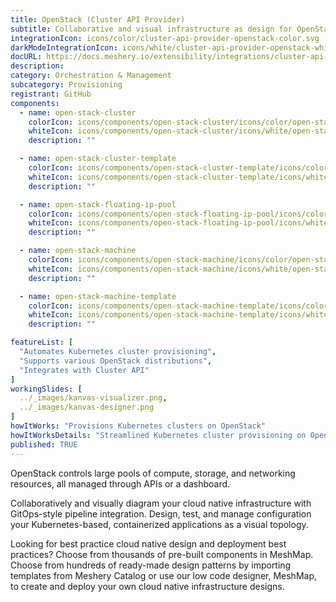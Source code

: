 ---
title: OpenStack (Cluster API Provider)
subtitle: Collaborative and visual infrastructure as design for OpenStack (Cluster API Provider)
integrationIcon: icons/color/cluster-api-provider-openstack-color.svg
darkModeIntegrationIcon: icons/white/cluster-api-provider-openstack-white.svg
docURL: https://docs.meshery.io/extensibility/integrations/cluster-api-provider-openstack
description: 
category: Orchestration & Management
subcategory: Provisioning
registrant: GitHub
components:
  - name: open-stack-cluster
    colorIcon: icons/components/open-stack-cluster/icons/color/open-stack-cluster-color.svg
    whiteIcon: icons/components/open-stack-cluster/icons/white/open-stack-cluster-white.svg
    description: ""

  - name: open-stack-cluster-template
    colorIcon: icons/components/open-stack-cluster-template/icons/color/open-stack-cluster-template-color.svg
    whiteIcon: icons/components/open-stack-cluster-template/icons/white/open-stack-cluster-template-white.svg
    description: ""

  - name: open-stack-floating-ip-pool
    colorIcon: icons/components/open-stack-floating-ip-pool/icons/color/open-stack-floating-ip-pool-color.svg
    whiteIcon: icons/components/open-stack-floating-ip-pool/icons/white/open-stack-floating-ip-pool-white.svg
    description: ""

  - name: open-stack-machine
    colorIcon: icons/components/open-stack-machine/icons/color/open-stack-machine-color.svg
    whiteIcon: icons/components/open-stack-machine/icons/white/open-stack-machine-white.svg
    description: ""

  - name: open-stack-machine-template
    colorIcon: icons/components/open-stack-machine-template/icons/color/open-stack-machine-template-color.svg
    whiteIcon: icons/components/open-stack-machine-template/icons/white/open-stack-machine-template-white.svg
    description: ""

featureList: [
  "Automates Kubernetes cluster provisioning",
  "Supports various OpenStack distributions",
  "Integrates with Cluster API"
]
workingSlides: [
  ../_images/kanvas-visualizer.png,
  ../_images/kanvas-designer.png
]
howItWorks: "Provisions Kubernetes clusters on OpenStack"
howItWorksDetails: "Streamlined Kubernetes cluster provisioning on OpenStack"
published: TRUE
---
<p>
OpenStack controls large pools of compute, storage, and networking resources, all managed through APIs or a dashboard.
</p>
<p>
    Collaboratively and visually diagram your cloud native infrastructure with GitOps-style pipeline integration. Design, test, and manage configuration your Kubernetes-based, containerized applications as a visual topology.
</p>
<p>
    Looking for best practice cloud native design and deployment best practices? Choose from thousands of pre-built components in MeshMap. Choose from hundreds of ready-made design patterns by importing templates from Meshery Catalog or use our low code designer, MeshMap, to create and deploy your own cloud native infrastructure designs.
</p>
